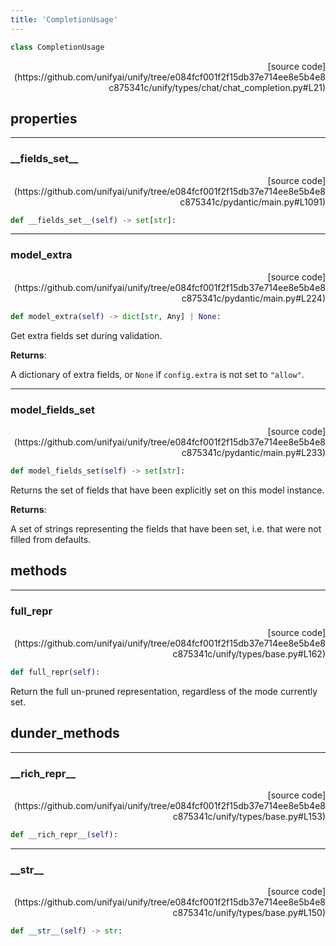 ```yaml
---
title: 'CompletionUsage'
---
```


```python
class CompletionUsage
```

<p align="right">[source code](https://github.com/unifyai/unify/tree/e084fcf001f2f15db37e714ee8e5b4e8c875341c/unify/types/chat/chat_completion.py#L21)</p>



## properties

---

### \_\_fields\_set\_\_

<p align="right">[source code](https://github.com/unifyai/unify/tree/e084fcf001f2f15db37e714ee8e5b4e8c875341c/pydantic/main.py#L1091)</p>

```python
def __fields_set__(self) -> set[str]:
```



---

### model\_extra

<p align="right">[source code](https://github.com/unifyai/unify/tree/e084fcf001f2f15db37e714ee8e5b4e8c875341c/pydantic/main.py#L224)</p>

```python
def model_extra(self) -> dict[str, Any] | None:
```

Get extra fields set during validation.

**Returns**:

A dictionary of extra fields, or `None` if `config.extra` is not set to `"allow"`.

---

### model\_fields\_set

<p align="right">[source code](https://github.com/unifyai/unify/tree/e084fcf001f2f15db37e714ee8e5b4e8c875341c/pydantic/main.py#L233)</p>

```python
def model_fields_set(self) -> set[str]:
```

Returns the set of fields that have been explicitly set on this model instance.

**Returns**:

A set of strings representing the fields that have been set,
i.e. that were not filled from defaults.

## methods

---

### full\_repr

<p align="right">[source code](https://github.com/unifyai/unify/tree/e084fcf001f2f15db37e714ee8e5b4e8c875341c/unify/types/base.py#L162)</p>

```python
def full_repr(self):
```

Return the full un-pruned representation, regardless of the mode currently set.

## dunder_methods

---

### \_\_rich\_repr\_\_

<p align="right">[source code](https://github.com/unifyai/unify/tree/e084fcf001f2f15db37e714ee8e5b4e8c875341c/unify/types/base.py#L153)</p>

```python
def __rich_repr__(self):
```



---

### \_\_str\_\_

<p align="right">[source code](https://github.com/unifyai/unify/tree/e084fcf001f2f15db37e714ee8e5b4e8c875341c/unify/types/base.py#L150)</p>

```python
def __str__(self) -> str:
```

